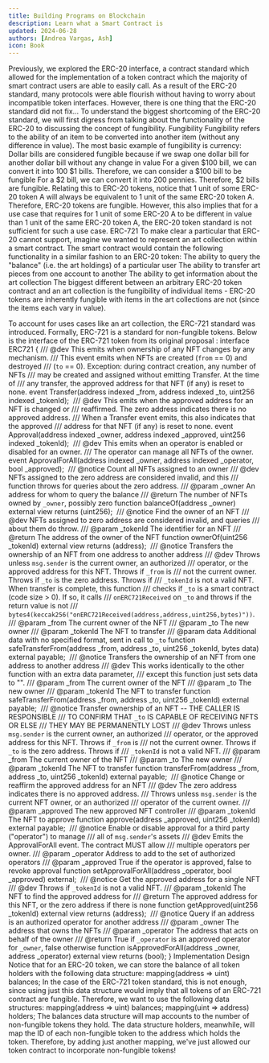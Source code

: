 ```yaml
---
title: Building Programs on Blockchain
description: Learn what a Smart Contract is
updated: 2024-06-28
authors: [Andrea Vargas, Ash]
icon: Book
---
```

Previously, we explored the ERC-20 interface, a contract standard which allowed for the implementation of a token contract which the majority of smart contract users are able to easily call. As a result of the ERC-20 standard, many protocols were able flourish without having to worry about incompatible token interfaces. However, there is one thing that the ERC-20 standard did not fix...
To understand the biggest shortcoming of the ERC-20 standard, we will first digress from talking about the functionality of the ERC-20 to discussing the concept of fungibility. 
Fungibility
Fungibility refers to the ability of an item to be converted into another item (without any difference in value). The most basic example of fungibility is currency:
Dollar bills are considered fungible because if we swap one dollar bill for another dollar bill without any change in value
For a given $100 bill, we can convert it into 100 $1 bills. Therefore, we can consider a $100 bill to be fungible
For a $2 bill, we can convert it into 200 pennies. Therefore, $2 bills are fungible.
Relating this to ERC-20 tokens, notice that 1 unit of some ERC-20 token A will always be equivalent to 1 unit of the same ERC-20 token A. Therefore, ERC-20 tokens are fungible. However, this also implies that for a use case that requires for 1 unit of some ERC-20 A to be different in value than 1 unit of the same ERC-20 token A, the ERC-20 token standard is not sufficient for such a use case.
ERC-721
To make clear a particular that ERC-20 cannot support, imagine we wanted to represent an art collection within a smart contract. The smart contract would contain the following functionality in a similar fashion to an ERC-20 token:
The ability to query the "balance" (i.e. the art holdings) of a particular user
The ability to transfer art pieces from one account to another
The ability to get information about the art collection
The biggest different between an arbitrary ERC-20 token contract and an art collection is the fungibility of individual items - ERC-20 tokens are inherently fungible with items in the art collections are not (since the items each vary in value).

To account for uses cases like an art collection, the ERC-721 standard was introduced. Formally, ERC-721 is a standard for non-fungible tokens. Below is the interface of the ERC-721 token from its original proposal :
interface ERC721 {
    /// @dev This emits when ownership of any NFT changes by any mechanism.
    ///  This event emits when NFTs are created (`from` == 0) and destroyed
    ///  (`to` == 0). Exception: during contract creation, any number of NFTs
    ///  may be created and assigned without emitting Transfer. At the time of
    ///  any transfer, the approved address for that NFT (if any) is reset to none.
    event Transfer(address indexed _from, address indexed _to, uint256 indexed _tokenId);
​
    /// @dev This emits when the approved address for an NFT is changed or
    ///  reaffirmed. The zero address indicates there is no approved address.
    ///  When a Transfer event emits, this also indicates that the approved
    ///  address for that NFT (if any) is reset to none.
    event Approval(address indexed _owner, address indexed _approved, uint256 indexed _tokenId);
​
    /// @dev This emits when an operator is enabled or disabled for an owner.
    ///  The operator can manage all NFTs of the owner.
    event ApprovalForAll(address indexed _owner, address indexed _operator, bool _approved);
​
    /// @notice Count all NFTs assigned to an owner
    /// @dev NFTs assigned to the zero address are considered invalid, and this
    ///  function throws for queries about the zero address.
    /// @param _owner An address for whom to query the balance
    /// @return The number of NFTs owned by `_owner`, possibly zero
    function balanceOf(address _owner) external view returns (uint256);
​
    /// @notice Find the owner of an NFT
    /// @dev NFTs assigned to zero address are considered invalid, and queries
    ///  about them do throw.
    /// @param _tokenId The identifier for an NFT
    /// @return The address of the owner of the NFT
    function ownerOf(uint256 _tokenId) external view returns (address);
​
    /// @notice Transfers the ownership of an NFT from one address to another address
    /// @dev Throws unless `msg.sender` is the current owner, an authorized
    ///  operator, or the approved address for this NFT. Throws if `_from` is
    ///  not the current owner. Throws if `_to` is the zero address. Throws if
    ///  `_tokenId` is not a valid NFT. When transfer is complete, this function
    ///  checks if `_to` is a smart contract (code size > 0). If so, it calls
    ///  `onERC721Received` on `_to` and throws if the return value is not
    ///  `bytes4(keccak256("onERC721Received(address,address,uint256,bytes)"))`.
    /// @param _from The current owner of the NFT
    /// @param _to The new owner
    /// @param _tokenId The NFT to transfer
    /// @param data Additional data with no specified format, sent in call to `_to`
    function safeTransferFrom(address _from, address _to, uint256 _tokenId, bytes data) external payable;
​
    /// @notice Transfers the ownership of an NFT from one address to another address
    /// @dev This works identically to the other function with an extra data parameter,
    ///  except this function just sets data to "".
    /// @param _from The current owner of the NFT
    /// @param _to The new owner
    /// @param _tokenId The NFT to transfer
    function safeTransferFrom(address _from, address _to, uint256 _tokenId) external payable;
​
    /// @notice Transfer ownership of an NFT -- THE CALLER IS RESPONSIBLE
    ///  TO CONFIRM THAT `_to` IS CAPABLE OF RECEIVING NFTS OR ELSE
    ///  THEY MAY BE PERMANENTLY LOST
    /// @dev Throws unless `msg.sender` is the current owner, an authorized
    ///  operator, or the approved address for this NFT. Throws if `_from` is
    ///  not the current owner. Throws if `_to` is the zero address. Throws if
    ///  `_tokenId` is not a valid NFT.
    /// @param _from The current owner of the NFT
    /// @param _to The new owner
    /// @param _tokenId The NFT to transfer
    function transferFrom(address _from, address _to, uint256 _tokenId) external payable;
​
    /// @notice Change or reaffirm the approved address for an NFT
    /// @dev The zero address indicates there is no approved address.
    ///  Throws unless `msg.sender` is the current NFT owner, or an authorized
    ///  operator of the current owner.
    /// @param _approved The new approved NFT controller
    /// @param _tokenId The NFT to approve
    function approve(address _approved, uint256 _tokenId) external payable;
​
    /// @notice Enable or disable approval for a third party ("operator") to manage
    ///  all of `msg.sender`'s assets
    /// @dev Emits the ApprovalForAll event. The contract MUST allow
    ///  multiple operators per owner.
    /// @param _operator Address to add to the set of authorized operators
    /// @param _approved True if the operator is approved, false to revoke approval
    function setApprovalForAll(address _operator, bool _approved) external;
​
    /// @notice Get the approved address for a single NFT
    /// @dev Throws if `_tokenId` is not a valid NFT.
    /// @param _tokenId The NFT to find the approved address for
    /// @return The approved address for this NFT, or the zero address if there is none
    function getApproved(uint256 _tokenId) external view returns (address);
​
    /// @notice Query if an address is an authorized operator for another address
    /// @param _owner The address that owns the NFTs
    /// @param _operator The address that acts on behalf of the owner
    /// @return True if `_operator` is an approved operator for `_owner`, false otherwise
    function isApprovedForAll(address _owner, address _operator) external view returns (bool);
}
Implementation Design
Notice that for an ERC-20 token, we can store the balance of all token holders with the following data structure:
mapping(address => uint) balances;
In the case of the ERC-721 token standard, this is not enough, since using just this data structure would imply that all tokens of an ERC-721 contract are fungible. Therefore, we want to use the following data structures:
mapping(address => uint) balances;
mapping(uint => address) holders;
The balances data structure will map accounts to the number of non-fungible tokens they hold. The data structure holders, meanwhile, will map the ID of each non-fungible token to the address which holds the token. Therefore, by adding just another mapping, we've just allowed our token contract to incorporate non-fungible tokens!